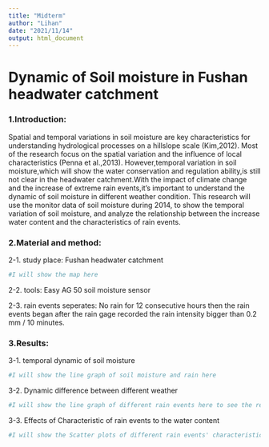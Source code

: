 ```yaml
---
title: "Midterm"
author: "Lihan"
date: "2021/11/14"
output: html_document
---
```

# Dynamic of Soil moisture in Fushan headwater catchment 

### 1.Introduction: 
Spatial and temporal variations in soil moisture are key characteristics for understanding hydrological processes on a hillslope scale (Kim,2012). Most of the research focus on the spatial variation and the influence of local characteristics (Penna et al.,2013). However,temporal variation in soil moisture,which will show the  water conservation and regulation ability,is still not clear in the headwater catchment.With the impact of climate change and the increase of extreme rain events,it's important to understand the dynamic of soil moisture in different weather condition. This research will use the monitor data of soil moisture during 2014, to show the temporal variation of soil moisture, and analyze the relationship between the increase water content and the characteristics of rain events.

### 2.Material and method: 
2-1. study place: Fushan headwater catchment

```r
#I will show the map here
```

2-2. tools: Easy AG 50 soil moisture sensor

2-3. rain events seperates: No rain for 12 consecutive hours then the rain events began after the rain gage recorded the rain intensity bigger than 0.2 mm / 10 minutes.

### 3.Results:
3-1. temporal dynamic of soil moisture
```r
#I will show the line graph of soil moisture and rain here  
```

3-2. Dynamic difference between different weather
```r
#I will show the line graph of different rain events here to see the reaction of soil moisture
```

3-3. Effects of Characteristic of rain events to the water content
```r
#I will show the Scatter plots of different rain events' characteristic here to see the relationship between rain,duration and intensity with the increase of water content.
```

